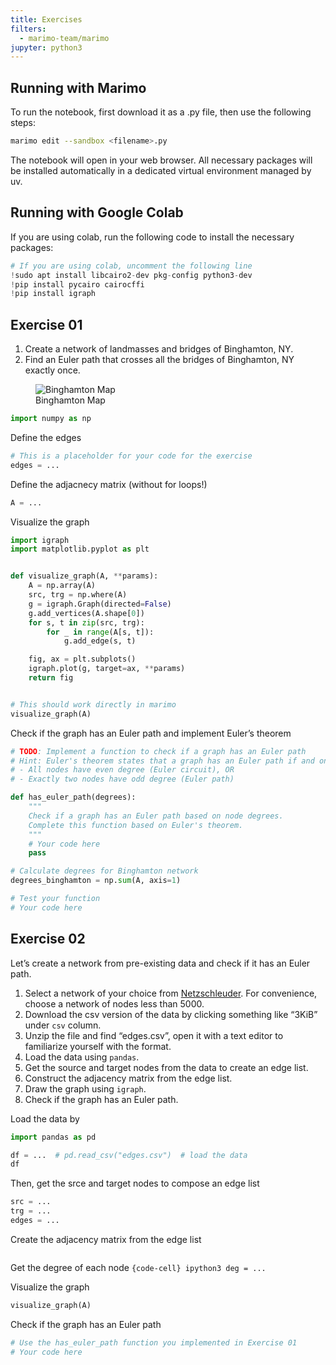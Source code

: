 ```yaml
---
title: Exercises
filters:
  - marimo-team/marimo
jupyter: python3
---
```


::: {.callout-tip}
## Running with Marimo

To run the notebook, first download it as a .py file, then use the following steps:

```bash
marimo edit --sandbox <filename>.py
```

The notebook will open in your web browser. All necessary packages will be installed automatically in a dedicated virtual environment managed by uv.
:::

::: {.callout-tip}
## Running with Google Colab

If you are using colab, run the following code to install the necessary packages:
```python
# If you are using colab, uncomment the following line
!sudo apt install libcairo2-dev pkg-config python3-dev
!pip install pycairo cairocffi
!pip install igraph
```
:::



## Exercise 01

1. Create a network of landmasses and bridges of Binghamton, NY.
2. Find an Euler path that crosses all the bridges of Binghamton, NY exactly once.

![Binghamton Map](https://github.com/skojaku/adv-net-sci/raw/main/docs/lecture-note/figs/binghamton-map.jpg)

```python
import numpy as np
```


Define the edges
```python
# This is a placeholder for your code for the exercise
edges = ...
```


Define the adjacnecy matrix (without for loops!)
```python
A = ...
```

Visualize the graph
```python
import igraph
import matplotlib.pyplot as plt


def visualize_graph(A, **params):
    A = np.array(A)
    src, trg = np.where(A)
    g = igraph.Graph(directed=False)
    g.add_vertices(A.shape[0])
    for s, t in zip(src, trg):
        for _ in range(A[s, t]):
            g.add_edge(s, t)

    fig, ax = plt.subplots()
    igraph.plot(g, target=ax, **params)
    return fig


# This should work directly in marimo
visualize_graph(A)
```

Check if the graph has an Euler path and implement Euler's theorem
```python
# TODO: Implement a function to check if a graph has an Euler path
# Hint: Euler's theorem states that a graph has an Euler path if and only if:
# - All nodes have even degree (Euler circuit), OR
# - Exactly two nodes have odd degree (Euler path)

def has_euler_path(degrees):
    """
    Check if a graph has an Euler path based on node degrees.
    Complete this function based on Euler's theorem.
    """
    # Your code here
    pass

# Calculate degrees for Binghamton network
degrees_binghamton = np.sum(A, axis=1)

# Test your function
# Your code here
```


##  Exercise 02

Let's create a network from pre-existing data and check if it has an Euler path.

1. Select a network of your choice from [Netzschleuder](https://networks.skewed.de/). For convenience, choose a network of nodes less than 5000.
2. Download the csv version of the data by clicking something like "3KiB" under `csv` column.
3. Unzip the file and find "edges.csv", open it with a text editor to familiarize yourself with the format.
4. Load the data using `pandas`.
5. Get the source and target nodes from the data to create an edge list.
6. Construct the adjacency matrix from the edge list.
7. Draw the graph using `igraph`.
8. Check if the graph has an Euler path.


Load the data by
```python
import pandas as pd

df = ...  # pd.read_csv("edges.csv")  # load the data
df
```

Then, get the srce and target nodes to compose an edge list
```python
src = ...
trg = ...
edges = ...
```

Create the adjacency matrix from the edge list
```python
```

Get the degree of each node
```{code-cell} ipython3
deg = ...
```

Visualize the graph
```python
visualize_graph(A)
```

Check if the graph has an Euler path
```python
# Use the has_euler_path function you implemented in Exercise 01
# Your code here
```